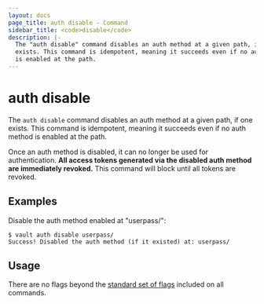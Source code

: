 ```yaml
---
layout: docs
page_title: auth disable - Command
sidebar_title: <code>disable</code>
description: |-
  The "auth disable" command disables an auth method at a given path, if one
  exists. This command is idempotent, meaning it succeeds even if no auth method
  is enabled at the path.
---
```


# auth disable

The `auth disable` command disables an auth method at a given path, if one
exists. This command is idempotent, meaning it succeeds even if no auth method
is enabled at the path.

Once an auth method is disabled, it can no longer be used for authentication.
**All access tokens generated via the disabled auth method are immediately
revoked.** This command will block until all tokens are revoked.

## Examples

Disable the auth method enabled at "userpass/":

```text
$ vault auth disable userpass/
Success! Disabled the auth method (if it existed) at: userpass/
```

## Usage

There are no flags beyond the [standard set of flags](/docs/commands/index.html)
included on all commands.
